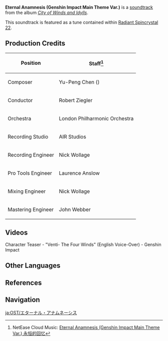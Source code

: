 {{Soundtrack Infobox
|title          = Eternal Anamnesis
|image          = City of Winds and Idylls.png
|album          = City of Winds and Idylls
|disc           = 2
|number         = 51
|featured       =
|featured2      =
|featured3      =
|featured_disc  =
|featured_disc2 =
|featured_disc3 =
|youtube_id     = aeEkatw2Heg
|youtube_time   = 2171
|spotify_id     = 08x3afIZ7jlhvTANwzWAuz
|played_in      = Mondstadt
|during         = [[Mondstadt]] (Day)
|previous       = Dwelling in the Past
|next           = Photon of Fluctuation
}}
'''Eternal Anamnesis (Genshin Impact Main Theme Var.)''' is a [[soundtrack]] from the album ''[[City of Winds and Idylls]]''.

This soundtrack is featured as a tune contained within [[Radiant Spincrystal 22]].

==Production Credits==
{| class="wikitable" style="text-align:left; height:0.5em"
! Position
! Staff<ref>NetEase Cloud Music: [https://music.163.com/#/song?id=1481392468 Eternal Anamnesis (Genshin Impact Main Theme Var.) 永恒的回忆]</ref>
|-
! Composer
| Yu-Peng Chen ({{zh|陈致逸}})
|-
! Conductor
| Robert Ziegler
|-
! Orchestra
| London Philharmonic Orchestra
|-
! Recording Studio
| AIR Studios
|-
! Recording Engineer
| Nick Wollage
|-
! Pro Tools Engineer
| Laurence Anslow
|-
! Mixing Engineer
| Nick Wollage
|-
! Mastering Engineer
| John Webber
|}

==Videos==
<gallery hideaddbutton="true" captionalign="center">
Character Teaser - "Venti- The Four Winds" (English Voice-Over) - Genshin Impact 
</gallery>

==Other Languages==
{{Other Languages
|en      = Eternal Anamnesis
|zhs     = 永恒的回忆
|zhs_rm  = Yǒnghéng de Huíyì
|zht     = 永恆的回憶
|zht_rm  = Yǒnghéng de Huíyì
|zh_tl   = 
|ja      = エターナル・アナムネーシス
|ja_rm   = Etaanaru Anamuneeshisu
|ko      = Eternal Anamnesis<ref name="RS10">{{Ref/Item|Radiant Spincrystal 22|note=Korean, Spanish, French, Russian, Thai, Vietnamese, German, Indonesian, Portuguese, Turkish, Italian}}</ref>
|es      = Eternal Anamnesis<ref name="RS10" />
|fr      = Eternal Anamnesis<ref name="RS10" />
|ru      = Eternal Anamnesis<ref name="RS10" />
|th      = Eternal Anamnesis<ref name="RS10" />
|vi      = Hồi Ức Vĩnh Hằng<ref name="RS10" />
|vi_tl   = 
|de      = Eternal Anamnesis<ref name="RS10" />
|id      = Eternal Anamnesis<ref name="RS10" />
|pt      = Eternal Anamnesis<ref name="RS10" />
|tr      = Eternal Anamnesis<ref name="RS10" />
|it      = Eternal Anamnesis<ref name="RS10" />
}}

==References==
{{Reflist}}

==Navigation==
{{Soundtrack Navbox|City of Winds and Idylls}}

[[ja:OST/エターナル・アナムネーシス]]